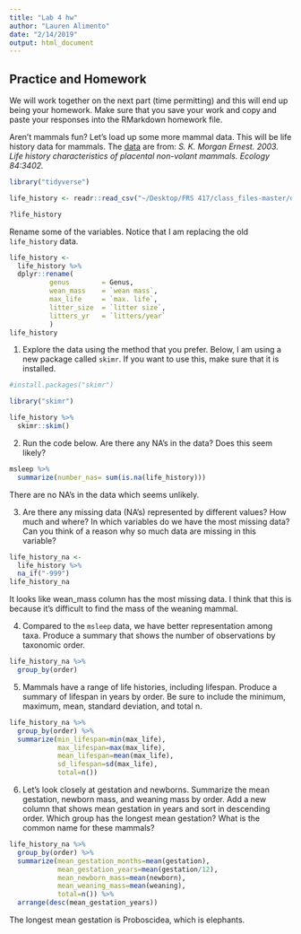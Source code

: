 ```yaml
---
title: "Lab 4 hw"
author: "Lauren Alimento"
date: "2/14/2019"
output: html_document
---
```

## Practice and Homework
We will work together on the next part (time permitting) and this will end up being your homework. Make sure that you save your work and copy and paste your responses into the RMarkdown homework file.

Aren't mammals fun? Let's load up some more mammal data. This will be life history data for mammals. The [data](http://esapubs.org/archive/ecol/E084/093/) are from: *S. K. Morgan Ernest. 2003. Life history characteristics of placental non-volant mammals. Ecology 84:3402.*  

```r
library("tidyverse")
```

```r
life_history <- readr::read_csv("~/Desktop/FRS 417/class_files-master/data/mammal_lifehistories_v2.csv")
```
```r
?life_history
```

Rename some of the variables. Notice that I am replacing the old `life_history` data.
```r
life_history <- 
  life_history %>% 
  dplyr::rename(
          genus        = Genus,
          wean_mass    = `wean mass`,
          max_life     = `max. life`,
          litter_size  = `litter size`,
          litters_yr   = `litters/year`
          )
life_history
```

1. Explore the data using the method that you prefer. Below, I am using a new package called `skimr`. If you want to use this, make sure that it is installed.
```r
#install.packages("skimr")
```

```r
library("skimr")
```

```r
life_history %>% 
  skimr::skim()
```

2. Run the code below. Are there any NA's in the data? Does this seem likely?
```r
msleep %>% 
  summarize(number_nas= sum(is.na(life_history)))
```
There are no NA's in the data which seems unlikely.

3. Are there any missing data (NA's) represented by different values? How much and where? In which variables do we have the most missing data? Can you think of a reason why so much data are missing in this variable?
```r
life_history_na <- 
  life_history %>% 
  na_if("-999")
life_history_na
```
It looks like wean_mass column has the most missing data. I think that this is because it's difficult to find the mass of the weaning mammal.

4. Compared to the `msleep` data, we have better representation among taxa. Produce a summary that shows the number of observations by taxonomic order.
```r
life_history_na %>% 
  group_by(order)

```

5. Mammals have a range of life histories, including lifespan. Produce a summary of lifespan in years by order. Be sure to include the minimum, maximum, mean, standard deviation, and total n.
```r
life_history_na %>%
  group_by(order) %>% 
  summarize(min_lifespan=min(max_life),
            max_lifespan=max(max_life),
            mean_lifespan=mean(max_life),
            sd_lifespan=sd(max_life),
            total=n())
```

6. Let's look closely at gestation and newborns. Summarize the mean gestation, newborn mass, and weaning mass by order. Add a new column that shows mean gestation in years and sort in descending order. Which group has the longest mean gestation? What is the common name for these mammals?

```r
life_history_na %>% 
  group_by(order) %>% 
  summarize(mean_gestation_months=mean(gestation),
            mean_gestation_years=mean(gestation/12),
            mean_newborn_mass=mean(newborn),
            mean_weaning_mass=mean(weaning),
            total=n()) %>% 
  arrange(desc(mean_gestation_years))
```
The longest mean gestation is Proboscidea, which is elephants.